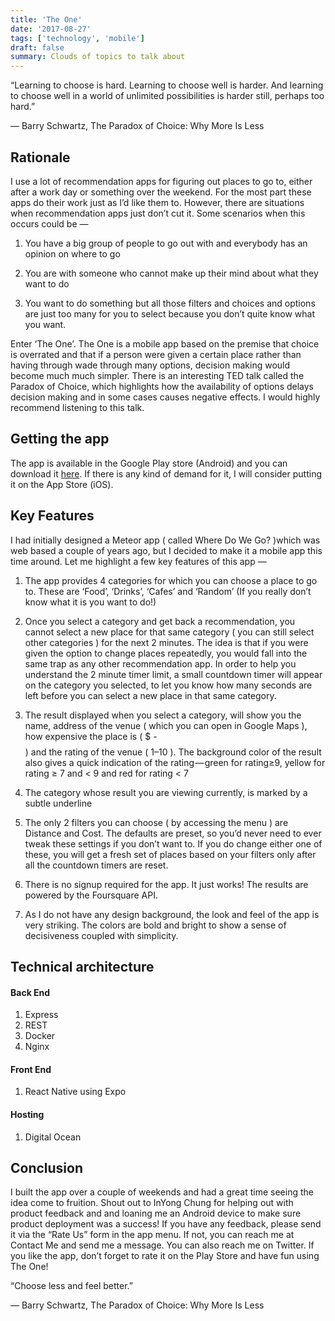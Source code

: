 ```yaml
---
title: 'The One'
date: '2017-08-27'
tags: ['technology', 'mobile']
draft: false
summary: Clouds of topics to talk about
---
```


“Learning to choose is hard. Learning to choose well is harder. And learning to choose well in a world of unlimited possibilities is harder still, perhaps too hard.”

― Barry Schwartz, The Paradox of Choice: Why More Is Less

## Rationale

I use a lot of recommendation apps for figuring out places to go to, either after a work day or something over the weekend. For the most part these apps do their work just as I’d like them to. However, there are situations when recommendation apps just don’t cut it. Some scenarios when this occurs could be —

1. You have a big group of people to go out with and everybody has an opinion on where to go

2. You are with someone who cannot make up their mind about what they want to do

3. You want to do something but all those filters and choices and options are just too many for you to select because you don’t quite know what you want.

Enter ‘The One’. The One is a mobile app based on the premise that choice is overrated and that if a person were given a certain place rather than having through wade through many options, decision making would become much much simpler. There is an interesting TED talk called the Paradox of Choice, which highlights how the availability of options delays decision making and in some cases causes negative effects. I would highly recommend listening to this talk.

## Getting the app

The app is available in the Google Play store (Android) and you can download it [here](https://play.google.com/store/search?q=org.tnc.theone&hl=en). If there is any kind of demand for it, I will consider putting it on the App Store (iOS).

## Key Features

I had initially designed a Meteor app ( called Where Do We Go? )which was web based a couple of years ago, but I decided to make it a mobile app this time around. Let me highlight a few key features of this app —

1. The app provides 4 categories for which you can choose a place to go to. These are ‘Food’, ‘Drinks’, ‘Cafes’ and ‘Random’ (If you really don’t know what it is you want to do!)

2. Once you select a category and get back a recommendation, you cannot select a new place for that same category ( you can still select other categories ) for the next 2 minutes. The idea is that if you were given the option to change places repeatedly, you would fall into the same trap as any other recommendation app. In order to help you understand the 2 minute timer limit, a small countdown timer will appear on the category you selected, to let you know how many seconds are left before you can select a new place in that same category.

3. The result displayed when you select a category, will show you the name, address of the venue ( which you can open in Google Maps ), how expensive the place is ( $ -$$$$ ) and the rating of the venue ( 1–10 ). The background color of the result also gives a quick indication of the rating — green for rating≥9, yellow for rating ≥ 7 and < 9 and red for rating < 7

4. The category whose result you are viewing currently, is marked by a subtle underline

5. The only 2 filters you can choose ( by accessing the menu ) are Distance and Cost. The defaults are preset, so you’d never need to ever tweak these settings if you don’t want to. If you do change either one of these, you will get a fresh set of places based on your filters only after all the countdown timers are reset.

6. There is no signup required for the app. It just works! The results are powered by the Foursquare API.

7. As I do not have any design background, the look and feel of the app is very striking. The colors are bold and bright to show a sense of decisiveness coupled with simplicity.

## Technical architecture

#### Back End

1. Express
2. REST
3. Docker
4. Nginx

#### Front End

1. React Native using Expo

#### Hosting

1. Digital Ocean

## Conclusion

I built the app over a couple of weekends and had a great time seeing the idea come to fruition. Shout out to InYong Chung for helping out with product feedback and and loaning me an Android device to make sure product deployment was a success! If you have any feedback, please send it via the “Rate Us” form in the app menu. If not, you can reach me at Contact Me and send me a message. You can also reach me on Twitter. If you like the app, don’t forget to rate it on the Play Store and have fun using The One!

“Choose less and feel better.”

― Barry Schwartz, The Paradox of Choice: Why More Is Less
